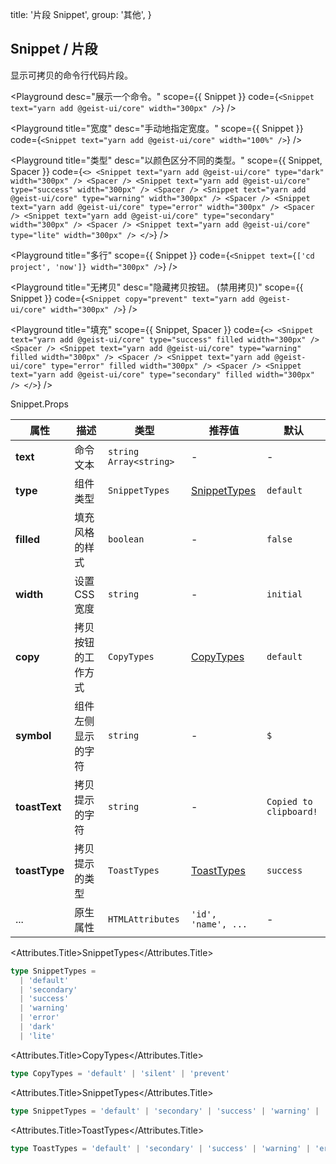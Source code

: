
  title: '片段 Snippet',
  group: '其他',
}

## Snippet / 片段

显示可拷贝的命令行代码片段。

<Playground
  desc="展示一个命令。"
  scope={{ Snippet }}
  code={`
<Snippet text="yarn add @geist-ui/core" width="300px" />
`}
/>

<Playground
  title="宽度"
  desc="手动地指定宽度。"
  scope={{ Snippet }}
  code={`
<Snippet text="yarn add @geist-ui/core" width="100%" />
`}
/>

<Playground
  title="类型"
  desc="以颜色区分不同的类型。"
  scope={{ Snippet, Spacer }}
  code={`
<>
  <Snippet text="yarn add @geist-ui/core" type="dark" width="300px" />
  <Spacer />
  <Snippet text="yarn add @geist-ui/core" type="success" width="300px" />
  <Spacer />
  <Snippet text="yarn add @geist-ui/core" type="warning" width="300px" />
  <Spacer />
  <Snippet text="yarn add @geist-ui/core" type="error" width="300px" />
  <Spacer />
  <Snippet text="yarn add @geist-ui/core" type="secondary" width="300px" />
  <Spacer />
  <Snippet text="yarn add @geist-ui/core" type="lite" width="300px" />
</>
`}
/>

<Playground
  title="多行"
  scope={{ Snippet }}
  code={`
<Snippet text={['cd project', 'now']} width="300px" />
`}
/>

<Playground
  title="无拷贝"
  desc="隐藏拷贝按钮。 (禁用拷贝)"
  scope={{ Snippet }}
  code={`
<Snippet copy="prevent" text="yarn add @geist-ui/core" width="300px" />
`}
/>

<Playground
  title="填充"
  scope={{ Snippet, Spacer }}
  code={`
<>
  <Snippet text="yarn add @geist-ui/core" type="success" filled width="300px" />
  <Spacer />
  <Snippet text="yarn add @geist-ui/core" type="warning" filled width="300px" />
  <Spacer />
  <Snippet text="yarn add @geist-ui/core" type="error" filled width="300px" />
  <Spacer />
  <Snippet text="yarn add @geist-ui/core" type="secondary" filled width="300px" />
</>
`}
/>

<Attributes edit="/pages/zh-cn/components/snippet.mdx">
<Attributes.Title>Snippet.Props</Attributes.Title>

| 属性          | 描述               | 类型                     | 推荐值                        | 默认                   |
| ------------- | ------------------ | ------------------------ | ----------------------------- | ---------------------- |
| **text**      | 命令文本           | `string` `Array<string>` | -                             | -                      |
| **type**      | 组件类型           | `SnippetTypes`           | [SnippetTypes](#snippettypes) | `default`              |
| **filled**    | 填充风格的样式     | `boolean`                | -                             | `false`                |
| **width**     | 设置 CSS 宽度      | `string`                 | -                             | `initial`              |
| **copy**      | 拷贝按钮的工作方式 | `CopyTypes`              | [CopyTypes](#copytypes)       | `default`              |
| **symbol**    | 组件左侧显示的字符 | `string`                 | -                             | `$`                    |
| **toastText** | 拷贝提示的字符     | `string`                 | -                             | `Copied to clipboard!` |
| **toastType** | 拷贝提示的类型     | `ToastTypes`             | [ToastTypes](#toasttypes)     | `success`              |
| ...           | 原生属性           | `HTMLAttributes`         | `'id', 'name', ...`           | -                      |

<Attributes.Title>SnippetTypes</Attributes.Title>

```ts
type SnippetTypes =
  | 'default'
  | 'secondary'
  | 'success'
  | 'warning'
  | 'error'
  | 'dark'
  | 'lite'
```

<Attributes.Title>CopyTypes</Attributes.Title>

```ts
type CopyTypes = 'default' | 'silent' | 'prevent'
```

<Attributes.Title>SnippetTypes</Attributes.Title>

```ts
type SnippetTypes = 'default' | 'secondary' | 'success' | 'warning' | 'error'
```

<Attributes.Title>ToastTypes</Attributes.Title>

```ts
type ToastTypes = 'default' | 'secondary' | 'success' | 'warning' | 'error'
```

</Attributes>

